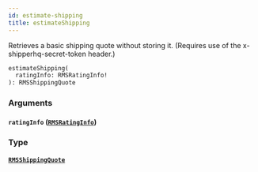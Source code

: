```yaml
---
id: estimate-shipping
title: estimateShipping
---
```


Retrieves a basic shipping quote without storing it.
(Requires use of the x-shipperhq-secret-token header.)

```graphql
estimateShipping(
  ratingInfo: RMSRatingInfo!
): RMSShippingQuote

```

### Arguments

#### `ratingInfo` ([`RMSRatingInfo`](../rate-manager-service/inputs/rmsrating-info))

### Type

#### [`RMSShippingQuote`](../rate-manager-service/objects/rmsshipping-quote)
